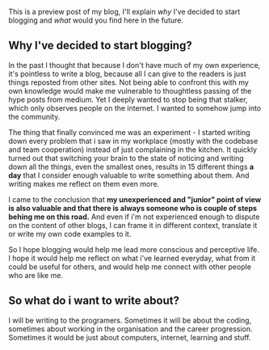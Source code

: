
<div className={styles["Welcome"]}>

This is a preview post of my blog, I'll explain _why_ I've decided to start blogging and _what_ would you find here in the future.

## Why I've decided to start blogging?

In the past I thought that because I don't have much of my own experience, it's pointless to write a blog, because all I can give to the readers is just things reposted from other sites. Not being able to confront this with my own knowledge would make me vulnerable to thoughtless passing of the hype posts from medium. Yet I deeply wanted to stop being that stalker, which only observes people on the internet. I wanted to somehow jump into the community.

The thing that finally convinced me was an experiment - I started writing down every problem that i saw in my workplace (mostly with the codebase and team cooperation) instead of just complaining in the kitchen. It quickly turned out that switching your brain to the state of noticing and writing down all the things, even the smallest ones, results in 15 different things **a day** that I consider enough valuable to write something about them. And writing makes me reflect on them even more.

I came to the conclusion that **my unexperienced and "junior" point of view is also valuable and that there is always someone who is couple of steps behing me on this road.** And even if i'm not experienced enough to dispute on the content of other blogs, I can frame it in different context, translate it or write my own code examples to it.

So I hope blogging would help me lead more conscious and perceptive life. I hope it would help me reflect on what i've learned everyday, what from it could be useful for others, and would help me connect with other people who are like me.

## So what do i want to write about?

I will be writing to the programers. Sometimes it will be about the coding, sometimes about working in the organisation and the career progression. Sometimes it would be just about computers, internet, learning and stuff.

</div>
